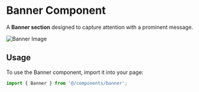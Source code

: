 # Banner Component

A **Banner section** designed to capture attention with a prominent message.

![Banner Image](/banner.png)

## Usage

To use the Banner component, import it into your page:

```ts
import { Banner } from '@/components/banner';
